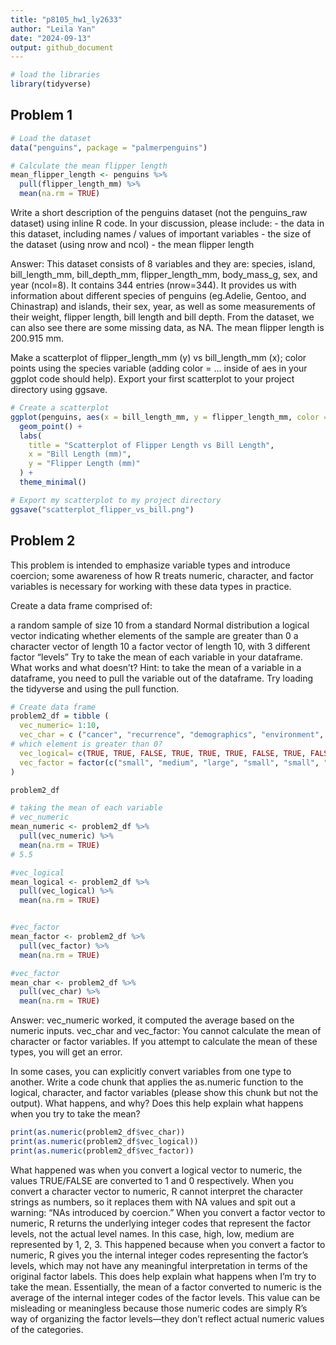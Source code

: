 ```yaml
---
title: "p8105_hw1_ly2633"
author: "Leila Yan"
date: "2024-09-13"
output: github_document
---
```


```r
# load the libraries
library(tidyverse)
```


## Problem 1
```r
# Load the dataset
data("penguins", package = "palmerpenguins")

# Calculate the mean flipper length
mean_flipper_length <- penguins %>%
  pull(flipper_length_mm) %>%
  mean(na.rm = TRUE)
```

Write a short description of the penguins dataset (not the penguins_raw dataset) using inline R code. In your discussion, please include:
- the data in this dataset, including names / values of important variables
- the size of the dataset (using nrow and ncol)
- the mean flipper length

Answer:
This dataset consists of 8 variables and they are: species, island, bill_length_mm, bill_depth_mm, flipper_length_mm, body_mass_g, sex, and year (ncol=8). It contains 344 entries (nrow=344). It provides us with information about different species of penguins (eg.Adelie, Gentoo, and Chinastrap) and islands, their sex, year, as well as some measurements of their weight, flipper length, bill length and bill depth. From the dataset, we can also see there are some missing data, as NA. The mean flipper length is 200.915 mm.



Make a scatterplot of flipper_length_mm (y) vs bill_length_mm (x); color points using the species variable (adding color = ... inside of aes in your ggplot code should help).
Export your first scatterplot to your project directory using ggsave.

```r
# Create a scatterplot
ggplot(penguins, aes(x = bill_length_mm, y = flipper_length_mm, color = species)) +
  geom_point() +
  labs(
    title = "Scatterplot of Flipper Length vs Bill Length",
    x = "Bill Length (mm)",
    y = "Flipper Length (mm)"
  ) +
  theme_minimal()

# Export my scatterplot to my project directory
ggsave("scatterplot_flipper_vs_bill.png")
```
## Problem 2

This problem is intended to emphasize variable types and introduce coercion; some awareness of how R treats numeric, character, and factor variables is necessary for working with these data types in practice.

Create a data frame comprised of:

a random sample of size 10 from a standard Normal distribution
a logical vector indicating whether elements of the sample are greater than 0
a character vector of length 10
a factor vector of length 10, with 3 different factor “levels”
Try to take the mean of each variable in your dataframe. What works and what doesn’t?
Hint: to take the mean of a variable in a dataframe, you need to pull the variable out of the dataframe. Try loading the tidyverse and using the pull function.
```r
# Create data frame
problem2_df = tibble (
  vec_numeric= 1:10,
  vec_char = c ("cancer", "recurrence", "demographics", "environment", "genetic", "age", "sex", "ethnicity", "comorbidity", "medication"),
# which element is greater than 0?
  vec_logical= c(TRUE, TRUE, FALSE, TRUE, TRUE, TRUE, FALSE, TRUE, FALSE, FALSE),
  vec_factor = factor(c("small", "medium", "large", "small", "small", "medium", "large", "small", "large", "medium"))
)

problem2_df

# taking the mean of each variable
# vec_numeric
mean_numeric <- problem2_df %>%
  pull(vec_numeric) %>%
  mean(na.rm = TRUE)
# 5.5

#vec_logical
mean_logical <- problem2_df %>%
  pull(vec_logical) %>%
  mean(na.rm = TRUE)


#vec_factor
mean_factor <- problem2_df %>%
  pull(vec_factor) %>%
  mean(na.rm = TRUE)

#vec_factor
mean_char <- problem2_df %>%
  pull(vec_char) %>%
  mean(na.rm = TRUE)
```

Answer:
vec_numeric worked, it computed the average based on the numeric inputs. vec_char and vec_factor: You cannot calculate the mean of character or factor variables. If you attempt to calculate the mean of these types, you will get an error.


In some cases, you can explicitly convert variables from one type to another. Write a code chunk that applies the as.numeric function to the logical, character, and factor variables (please show this chunk but not the output). What happens, and why? Does this help explain what happens when you try to take the mean?
```r
print(as.numeric(problem2_df$vec_char))
print(as.numeric(problem2_df$vec_logical))
print(as.numeric(problem2_df$vec_factor))

```
What happened was when you convert a logical vector to numeric, the values TRUE/FALSE are converted to 1 and 0 respectively. When you convert a character vector to numeric, R cannot interpret the character strings as numbers, so it replaces them with NA values and spit out a warning: "NAs introduced by coercion." When you convert a factor vector to numeric, R returns the underlying integer codes that represent the factor levels, not the actual level names. In this case, high, low, medium are represented by 1, 2, 3. This happened because when you convert a factor to numeric, R gives you the internal integer codes representing the factor's levels, which may not have any meaningful interpretation in terms of the original factor labels. This does help explain what happens when I'm try to take the mean. Essentially, the mean of a factor converted to numeric is the average of the internal integer codes of the factor levels. This value can be misleading or meaningless because those numeric codes are simply R's way of organizing the factor levels—they don't reflect actual numeric values of the categories.


